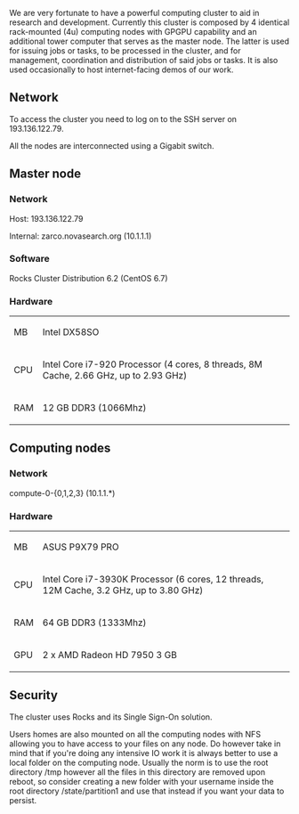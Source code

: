 We are very fortunate to have a powerful computing cluster to aid in research and development. Currently this cluster is composed by 4 identical rack-mounted (4u) computing nodes with GPGPU capability and an additional tower computer that serves as the master node. The latter is used for issuing jobs or tasks, to be processed in the cluster, and for management, coordination and distribution of said jobs or tasks. It is also used occasionally to host internet-facing demos of our work.

== Network ==

To access the cluster you need to log on to the SSH server on 193.136.122.79.

All the nodes are interconnected using a Gigabit switch.

== Master node ==

=== Network ===

Host: 193.136.122.79

Internal: zarco.novasearch.org (10.1.1.1)

=== Software ===

Rocks Cluster Distribution 6.2 (CentOS 6.7)

=== Hardware ===

{| class="wikitable"
| MB
| Intel DX58SO
|-
| CPU
| Intel Core i7-920 Processor (4 cores, 8 threads, 8M Cache, 2.66 GHz, up to 2.93 GHz)
|-
| RAM
| 12 GB DDR3 (1066Mhz)
|}

== Computing nodes ==

=== Network ===

compute-0-{0,1,2,3} (10.1.1.*)

=== Hardware ===

{| class="wikitable"
| MB
| ASUS P9X79 PRO
|-
| CPU
| Intel Core i7-3930K Processor (6 cores, 12 threads, 12M Cache, 3.2 GHz, up to 3.80 GHz)
|-
| RAM
| 64 GB DDR3 (1333Mhz)
|-
| GPU
| 2 x AMD Radeon HD 7950 3 GB
|}

== Security ==

The cluster uses Rocks and its Single Sign-On solution.

Users homes are also mounted on all the computing nodes with NFS allowing you to have access to your files on any node. Do however take in mind that if you're doing any intensive IO work it is always better to use a local folder on the computing node. Usually the norm is to use the root directory /tmp however all the files in this directory are removed upon reboot, so consider creating a new folder with your username inside the root directory /state/partition1 and use that instead if you want your data to persist.